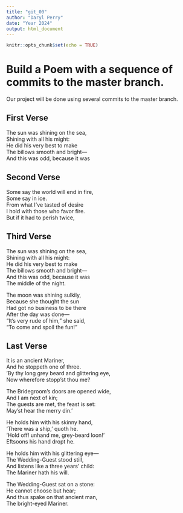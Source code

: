 ```yaml
---
title: "git_00"
author: "Daryl Perry"
date: "Year 2024"
output: html_document
---
```


```r
knitr::opts_chunk$set(echo = TRUE)
```
# Build a Poem with a sequence of commits to the master branch.
Our project will be done using several commits to the master branch.
<!-- Do not modify or change any text in "!--" bracketed areas such as this --- these are instructions to
you, if you change any of this the git program will notice it and compromise your git merging strategy !-->

## First Verse 
<!--Put the first five lines of a poem by Lewis Carrol in this section!-->


The sun was shining on the sea,  
   Shining with all his might:  
He did his very best to make  
   The billows smooth and bright—  
And this was odd, because it was  



## Second Verse
<!--Put the first five lines of a poem by Robert Frost here!-->

Some say the world will end in fire,  
Some say in ice.  
From what I’ve tasted of desire  
I hold with those who favor fire.  
But if it had to perish twice,




## Third Verse
<!--Put the first two verses of The Walrus and the Carpenter here!-->




The sun was shining on the sea,  
   Shining with all his might:  
He did his very best to make  
   The billows smooth and bright—  
And this was odd, because it was  
   The middle of the night.  

The moon was shining sulkily,  
   Because she thought the sun  
Had got no business to be there  
   After the day was done—  
"It's very rude of him," she said,  
   "To come and spoil the fun!"  



## Last Verse
<!--Put a short poem of your choice 8-20 lines,here!-->




It is an ancient Mariner,  
And he stoppeth one of three.  
'By thy long grey beard and glittering eye,  
Now wherefore stopp'st thou me?  

The Bridegroom's doors are opened wide,  
And I am next of kin;  
The guests are met, the feast is set:  
May'st hear the merry din.'  

He holds him with his skinny hand,  
'There was a ship,' quoth he.  
'Hold off! unhand me, grey-beard loon!'  
Eftsoons his hand dropt he.  

He holds him with his glittering eye—  
The Wedding-Guest stood still,  
And listens like a three years' child:  
The Mariner hath his will.  

The Wedding-Guest sat on a stone:  
He cannot choose but hear;  
And thus spake on that ancient man,  
The bright-eyed Mariner.  
